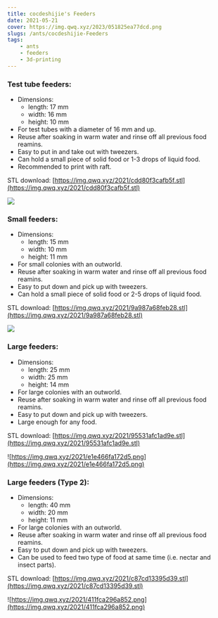 ```yaml
---
title: cocdeshijie's Feeders
date: 2021-05-21
cover: https://img.qwq.xyz/2023/051825ea77dcd.png
slugs: /ants/cocdeshijie-Feeders
tags:
    - ants
    - feeders
    - 3d-printing
---
```


### Test tube feeders:
* Dimensions:
  * length: 17 mm
  * width: 16 mm
  * height: 10 mm
* For test tubes with a diameter of 16 mm and up.
* Reuse after soaking in warm water and rinse off all previous food reamins.
* Easy to put in and take out with tweezers.
* Can hold a small piece of solid food or 1-3 drops of liquid food.
* Recommended to print with raft.

STL download: [https://img.qwq.xyz/2021/cdd80f3cafb5f.stl](https://img.qwq.xyz/2021/cdd80f3cafb5f.stl)

![](https://img.qwq.xyz/2021/032b0d3a3ee51.png)

### Small feeders:
* Dimensions:
  * length: 15 mm
  * width: 10 mm
  * height: 11 mm
* For small colonies with an outworld.
* Reuse after soaking in warm water and rinse off all previous food reamins.
* Easy to put down and pick up with tweezers.
* Can hold a small piece of solid food or 2-5 drops of liquid food.

STL download: [https://img.qwq.xyz/2021/9a987a68feb28.stl](https://img.qwq.xyz/2021/9a987a68feb28.stl)

![](https://img.qwq.xyz/2021/0ea8732b883ce.png)

### Large feeders:
* Dimensions:
  * length: 25 mm
  * width: 25 mm
  * height: 14 mm
* For large colonies with an outworld.
* Reuse after soaking in warm water and rinse off all previous food reamins.
* Easy to put down and pick up with tweezers.
* Large enough for any food.

STL download: [https://img.qwq.xyz/2021/95531afc1ad9e.stl](https://img.qwq.xyz/2021/95531afc1ad9e.stl)

![https://img.qwq.xyz/2021/e1e466fa172d5.png](https://img.qwq.xyz/2021/e1e466fa172d5.png)

### Large feeders (Type 2):
* Dimensions:
  * length: 40 mm
  * width: 20 mm
  * height: 11 mm
* For large colonies with an outworld.
* Reuse after soaking in warm water and rinse off all previous food reamins.
* Easy to put down and pick up with tweezers.
* Can be used to feed two type of food at same time (i.e. nectar and insect parts).

STL download: [https://img.qwq.xyz/2021/c87cd13395d39.stl](https://img.qwq.xyz/2021/c87cd13395d39.stl)

![https://img.qwq.xyz/2021/411fca296a852.png](https://img.qwq.xyz/2021/411fca296a852.png)